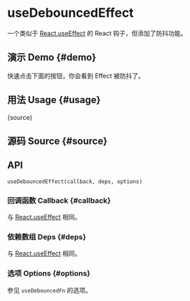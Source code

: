 # useDebouncedEffect


<HooksType category="Lifecycle" lowLevel />

一个类似于 [React.useEffect](https://react.dev/reference/react/useEffect) 的 React 钩子，但添加了防抖功能。

## 演示 Demo \{#demo}

快速点击下面的按钮，你会看到 Effect 被防抖了。


<App />

## 用法 Usage \{#usage}


<RawCode>{source}</RawCode>

## 源码 Source \{#source}


<Source />

## API

```tsx
useDebouncedEffect(callback, deps, options)
```

### 回调函数 Callback \{#callback}

与 [React.useEffect](https://react.dev/reference/react/useEffect) 相同。

### 依赖数组 Deps \{#deps}

与 [React.useEffect](https://react.dev/reference/react/useEffect) 相同。

### 选项 Options \{#options}


参见 <Link to="/reference/use-debounced-fn/#options">`useDebouncedFn` 的选项</Link>。

